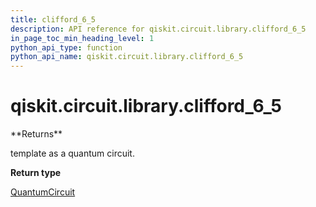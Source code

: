 ```yaml
---
title: clifford_6_5
description: API reference for qiskit.circuit.library.clifford_6_5
in_page_toc_min_heading_level: 1
python_api_type: function
python_api_name: qiskit.circuit.library.clifford_6_5
---
```


# qiskit.circuit.library.clifford\_6\_5

<Function id="qiskit.circuit.library.clifford_6_5" isDedicatedPage={true} github="https://github.com/qiskit/qiskit/tree/stable/0.20/qiskit/circuit/library/templates/clifford/clifford_6_5.py" signature="clifford_6_5()">
  **Returns**

  template as a quantum circuit.

  **Return type**

  [QuantumCircuit](qiskit.circuit.QuantumCircuit "qiskit.circuit.QuantumCircuit")
</Function>

